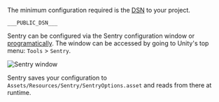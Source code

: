 The minimum configuration required is the [DSN](/product/sentry-basics/dsn-explainer/) to your project.

<SignInNote />

```
___PUBLIC_DSN___
```

Sentry can be configured via the Sentry configuration window or [programatically](/platforms/unity/configuration/options/).
The window can be accessed by going to Unity's top menu: `Tools` > `Sentry`.

![Sentry window](./unity-sentry-window.png)

Sentry saves your configuration to `Assets/Resources/Sentry/SentryOptions.asset` and reads from there at runtime.
